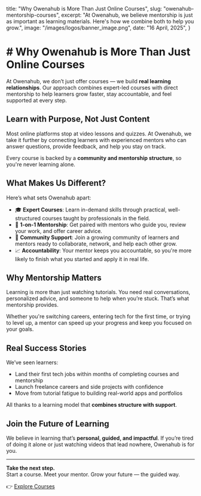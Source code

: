   title: "Why Owenahub is More Than Just Online Courses",
  slug: "owenahub-mentorship-courses",
  excerpt: "At Owenahub, we believe mentorship is just as important as learning materials. Here's how we combine both to help you grow.",
  image: "/images/logos/banner_image.png",
  date: "16 April, 2025",
}

<h1 className="text-xl font-bold md:text-4xl mb-8">
  # Why Owenahub is More Than Just Online Courses
</h1>

At Owenahub, we don’t just offer courses — we build **real learning relationships**. Our approach combines expert-led courses with direct mentorship to help learners grow faster, stay accountable, and feel supported at every step.

## Learn with Purpose, Not Just Content

Most online platforms stop at video lessons and quizzes. At Owenahub, we take it further by connecting learners with experienced mentors who can answer questions, provide feedback, and help you stay on track.

Every course is backed by a **community and mentorship structure**, so you're never learning alone.

## What Makes Us Different?

Here’s what sets Owenahub apart:

- 🎓 **Expert Courses**: Learn in-demand skills through practical, well-structured courses taught by professionals in the field.
- 🤝 **1-on-1 Mentorship**: Get paired with mentors who guide you, review your work, and offer career advice.
- 💬 **Community Support**: Join a growing community of learners and mentors ready to collaborate, network, and help each other grow.
- 📈 **Accountability**: Your mentor keeps you accountable, so you're more likely to finish what you started and apply it in real life.

## Why Mentorship Matters

Learning is more than just watching tutorials. You need real conversations, personalized advice, and someone to help when you’re stuck. That’s what mentorship provides.

Whether you're switching careers, entering tech for the first time, or trying to level up, a mentor can speed up your progress and keep you focused on your goals.

## Real Success Stories

We’ve seen learners:

- Land their first tech jobs within months of completing courses and mentorship
- Launch freelance careers and side projects with confidence
- Move from tutorial fatigue to building real-world apps and portfolios

All thanks to a learning model that **combines structure with support**.

## Join the Future of Learning

We believe in learning that’s **personal, guided, and impactful**. If you’re tired of doing it alone or just watching videos that lead nowhere, Owenahub is for you.

---

**Take the next step.**  
Start a course. Meet your mentor. Grow your future — the guided way.

👉 [Explore Courses](/courses)
